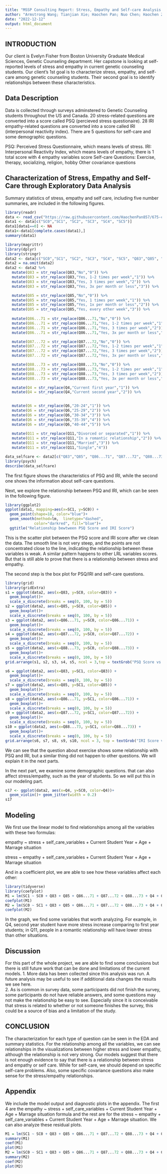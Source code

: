---
title: "MSSP Consulting Report: Stress, Empathy and Self-care Analysis for Client Evelyn"
author: "Armstrong Wang; Tianjian Xie; Haochen Pan; Nuo Chen; Haochen Zhu"
date: "2022-12-12"
output: html_document
---

## INTRODUCTION

Our client is Evelyn Fisher from Boston University Graduate Medical Sciences, Genetic Counseling department. Her capstone is looking at self-reported levels of stress and empathy in current genetic counseling students. Our client’s 1st goal is to characterize stress, empathy, and self-care among genetic counseling students. Their second goal is to identify relationships between these characteristics. 

## Data Description

Data is collected through surveys adminstered to Genetic Counseling students throughout the US and Canada.  20 stress-related questions are converted into a score called PSQ (percieved stress questionaire).   28 IRI empathy-related questions are converted into a score called IRI (interpersonal reactivity index). There are 5 questions for self-care and some demographic questions.
 
PSQ: Perceived Stress Questionnaire, which means levels of stress. 
IRI: Interpersonal Reactivity Index, which means levels of empathy, there is 1 total score with 4 empathy variables score 
Self-care Questions: Exercise, therapy, socializing, religion, hobby 
Other covariance questions 

## Characterization of Stress, Empathy and Self-Care through Exploratory Data Analysis 

Summary statistics of stress, empathy and self care, including five number summaries, are included in the following figures. 

```{r,echo=FALSE, message=FALSE, warning=FALSE}
library(readr)
data <- read_csv("https://raw.githubusercontent.com/HaochenPan857/675-consulting-evelyn/main/Stress%2C%20Empathy%20and%20Self-care_Dec2UPDATED(1).csv")
data1 <- data[c("SC0","SC1", "SC2", "SC3", "SC4", "SC5")]
data1[data1==0] <- NA
data1<-data1[complete.cases(data1),]
summary(data1)
```

```{r, echo=FALSE, message= FALSE, warning= FALSE}
library(magrittr) 
library(dplyr)
library(stringr)
data2 <- data[c("SC0","SC1", "SC2", "SC3", "SC4", "SC5", "Q83","Q85", "Q86...71", "Q87...72", "Q88...73","Q4","Q6","Q11", "Q12", "Q13", "Q14")]
data2 = na.omit(data2)
data2 <- data2 %>%
   mutate(Q83 = str_replace(Q83,"No","0")) %>%
   mutate(Q83 = str_replace(Q83,"Yes, 1-2 times per week","1")) %>%  
   mutate(Q83 = str_replace(Q83,"Yes, 3 times per week","2")) %>%
   mutate(Q83 = str_replace(Q83,"Yes, 3x per month or less","3")) %>%

   mutate(Q85 = str_replace(Q85,"No","0")) %>%
   mutate(Q85 = str_replace(Q85,"Yes, 1 times per week","1")) %>%
   mutate(Q85 = str_replace(Q85,"Yes, 1x per month or less","2")) %>%
   mutate(Q85 = str_replace(Q85,"Yes, every other week","3")) %>%
  
   mutate(Q86...71 = str_replace(Q86...71,"No","0")) %>%
   mutate(Q86...71 = str_replace(Q86...71,"Yes, 1-2 times per week","1")) %>%
   mutate(Q86...71 = str_replace(Q86...71,"Yes, 3 times per week","2")) %>%
   mutate(Q86...71 = str_replace(Q86...71,"Yes, 3x per month or less","3")) %>%

   mutate(Q87...72 = str_replace(Q87...72,"No","0")) %>%
   mutate(Q87...72 = str_replace(Q87...72,"Yes, 1-2 times per week","1")) %>%
   mutate(Q87...72 = str_replace(Q87...72,"Yes, 3 times per week","2")) %>%
   mutate(Q87...72 = str_replace(Q87...72,"Yes, 3x per month or less","3")) %>%

   mutate(Q88...73 = str_replace(Q88...73,"No","0")) %>%
   mutate(Q88...73 = str_replace(Q88...73,"Yes, 1-2 times per week","1")) %>%
   mutate(Q88...73 = str_replace(Q88...73,"Yes, 3 times per week","2")) %>%
   mutate(Q88...73 = str_replace(Q88...73,"Yes, 3x per month or less","3")) %>%

   mutate(Q4 = str_replace(Q4,"Current first year","1")) %>%
   mutate(Q4 = str_replace(Q4,"Current second year","2")) %>%  
   

   mutate(Q6 = str_replace(Q6,"20-24","1")) %>%
   mutate(Q6 = str_replace(Q6,"25-29","2")) %>%
   mutate(Q6 = str_replace(Q6,"30-34","3")) %>%
   mutate(Q6 = str_replace(Q6,"35-39","4")) %>%
   mutate(Q6 = str_replace(Q6,"40-44","5")) %>%
  
   mutate(Q11 = str_replace(Q11,"Divorced or separated","1")) %>%
   mutate(Q11 = str_replace(Q11,"In a romantic relationship","2")) %>%
   mutate(Q11 = str_replace(Q11,"Married","3")) %>%
   mutate(Q11 = str_replace(Q11,"Single","4")) 

```

```{r, echo=FALSE, message= FALSE, warning= FALSE}
data_selfcare <- data2[c("Q83","Q85", "Q86...71", "Q87...72", "Q88...73")]
library(psych)
describe(data_selfcare)
```

The first figure shows the characteristics of PSQ and IRI, while the second one shows the information about self-care questions.

Next, we explore the relationship between PSQ and IRI, which can be seen in the following figure. 

```{r, echo=FALSE, message= FALSE, warning= FALSE}
library(ggplot2)
ggplot(data1, mapping=aes(x=SC1, y=SC0)) +
  geom_point(shape=18, color="blue")+
  geom_smooth(method=lm,  linetype="dashed",
             color="darkred", fill="blue")+
  ggtitle("Relationship bewtween PSQ Score and IRI Score")
```

This is the scatter plot between the PSQ score and IRI score after we clean the data. The smooth line is not very steep, and the points are not concentrated close to the line, indicating the relationship between these variables is weak. A similar pattern happens to other LRL variables scores. But that is still able to prove that there is a relationship between stress and empathy.

The second step is the box plot for PSQ/IRI and self-care questions. 

```{r, echo=FALSE, message= FALSE, warning= FALSE}
library(grid)
library(gridExtra)
s1 = ggplot(data2, aes(x=Q83, y=SC0, color=Q83)) + 
  geom_boxplot()+
  scale_x_discrete(breaks = seq(0, 100, by = 5)) 
s2 = ggplot(data2, aes(x=Q85, y=SC0, color=Q85)) + 
  geom_boxplot()+
  scale_x_discrete(breaks = seq(0, 100, by = 5))
s3 = ggplot(data2, aes(x=Q86...71, y=SC0, color=Q86...71)) + 
  geom_boxplot()+
  scale_x_discrete(breaks = seq(0, 100, by = 5))
s4 = ggplot(data2, aes(x=Q87...72, y=SC0, color=Q87...72)) + 
  geom_boxplot()+
  scale_x_discrete(breaks = seq(0, 100, by = 5))
s5 = ggplot(data2, aes(x=Q88...73, y=SC0, color=Q88...73)) + 
  geom_boxplot()+
  scale_x_discrete(breaks = seq(0, 100, by = 5))
grid.arrange(s1, s2, s3, s4, s5, ncol = 3,top = textGrob("PSQ Score vs. self-care variable",gp=gpar(fontsize=15,font=3)))
```


```{r, echo=FALSE, message= FALSE, warning= FALSE}
s6 = ggplot(data2, aes(x=Q83, y=SC1, color=Q83)) + 
  geom_boxplot()+
  scale_x_discrete(breaks = seq(0, 100, by = 5)) 
s7 = ggplot(data2, aes(x=Q85, y=SC1, color=Q85)) + 
  geom_boxplot()+
  scale_x_discrete(breaks = seq(0, 100, by = 5))
s8 = ggplot(data2, aes(x=Q86...71, y=SC1, color=Q86...71)) + 
  geom_boxplot()+
  scale_x_discrete(breaks = seq(0, 100, by = 5))
s9 = ggplot(data2, aes(x=Q87...72, y=SC1, color=Q87...72)) + 
  geom_boxplot()+
  scale_x_discrete(breaks = seq(0, 100, by = 5))
s10 = ggplot(data2, aes(x=Q88...73, y=SC1, color=Q88...73)) + 
  geom_boxplot()+
  scale_x_discrete(breaks = seq(0, 100, by = 5))
grid.arrange(s6, s7, s8, s9, s10, ncol = 3, top = textGrob("IRI Score vs. self-care variable",gp=gpar(fontsize=15,font=2)))
```

We can see that the question about exercise shows some relationship with PSQ and IRI, but a similar thing did not happen to other questions. We will explain it in the next parts.

In the next part, we examine some demographic questions. that can also affect stress/empathy, such as the year of students. So we will put this in our modeling part.  

```{r, echo=FALSE, message=FALSE, warning=FALSE}
s17 <- ggplot(data2, aes(x=Q4, y=SC0, color=Q4))+
  geom_violin()+ geom_jitter(width = 0.2)
s17
```

## Modeling 

We first use the linear model to find relationships among all the variables with these two formulas:  

empathy ~ stress + self_care_variables + Current Student Year + Age + Marrage situation

stress ~ empathy + self_care_variables + Current Student Year + Age + Marrage situation

And in a coefficient plot, we are able to see how these variables affect each other: 

```{r, echo=FALSE, message=FALSE, warning=FALSE}
library(tidyverse)
library(coefplot)
M1 = lm(SC1 ~ SC0 + Q83 + Q85 + Q86...71 + Q87...72 + Q88...73 + Q4 + Q6 + Q11 , data = data2)
coefplot(M1)
M2 = lm(SC0 ~ SC1 + Q83 + Q85 + Q86...71 + Q87...72 + Q88...73 + Q4 + Q6 + Q11 , data = data2)
coefplot(M2)
```

In the graph, we find some variables that worth analyzing. For example, in Q4, second year student have more stress increase comparing to first year students; in Q11, people in a romantic relationship will have lower stress than other situations. 

## Discussion 
For this part of the whole project, we are able to find some conclusions but there is still future work that can be done and limitations of the current models.
1. More data has been collected since this analysis was run. A future analysis may be useful to see if additional data changes the results we see here.  
2. As is common in survey data, some participants did not finish the survey, some participants do not have reliable answers, and some questions may not make the relationship be easy to see. Especially since it is conceivable that stress is related to whether or not someone finishes the survey, this could be a source of bias and a limitation of the study. 

## CONCLUSION 
The characterization for each type of question can be seen in the EDA and summary statistics. For the relationship among all the variables, we can see relationships in the visualizations between higher stress and lower empathy, although the relationship is not very strong. Our models suggest that there is not enough evidence to say that there is a relationship between stress and empathy or self care.  While for self-care, we should depend on specific self-care problems. Also, some specific covariance questions also make sense for the stress/empathy relationships. 

## Appendix 

We include the model output and diagnostic plots in the appendix. The first 4 are the empathy ~ stress + self_care_variables + Current Student Year + Age + Marrage situation formula and the rest are for the stress ~ empathy + self_care_variables + Current Student Year + Age + Marrage situation. We can also analyze these residual plots. 

 
```{r, echo=FALSE, message=FALSE, warning=FALSE}
M1 = lm(SC1 ~ SC0 + Q83 + Q85 + Q86...71 + Q87...72 + Q88...73 + Q4 + Q6 + Q11 , data = data2)
summary(M1)
coef(M1)
plot(M1)
M2 = lm(SC0 ~ SC1 + Q83 + Q85 + Q86...71 + Q87...72 + Q88...73 + Q4 + Q6 + Q11 , data = data2)
summary(M2)
coef(M2)
plot(M2)
```






